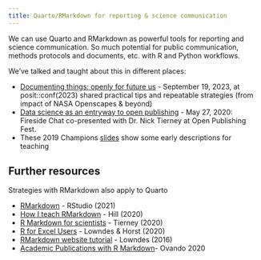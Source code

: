 ```yaml
---
title: Quarto/RMarkdown for reporting & science communication
---
```


We can use Quarto and RMarkdown as powerful tools for reporting and science communication. So much potential for public communication, methods protocols and documents, etc. with R and Python workflows.

We've talked and taught about this in different places:

-   [Documenting things: openly for future us](https://openscapes.github.io/documenting-things/#/title-slide) - September 19, 2023, at posit::conf(2023) shared practical tips and repeatable strategies (from impact of NASA Openscapes & beyond)
-   [Data science as an entryway to open publishing](https://docs.google.com/presentation/d/1Jv0akRHEnjG_4t_9P7t93682BCBJskYnRu_7EnaeDQI/edit?usp=sharing) - May 27, 2020: Fireside Chat co-presented with Dr. Nick Tierney at Open Publishing Fest.
-   These 2019 Champions [slides](https://docs.google.com/presentation/d/1efJj7Dxg_g4ZRZT2b1agDQrT3DN5lVcNvv25IWcyGlw/edit?usp=sharing) show some early descriptions for teaching

## Further resources

Strategies with RMarkdown also apply to Quarto

-   [RMarkdown](https://rmarkdown.rstudio.com) - RStudio (2021)
-   [How I teach RMarkdown](https://www.apreshill.com/blog/2020-05-how-i-teach-r-markdown/) - Hill (2020)
-   [R Markdown for scientists](https://rmd4sci.njtierney.com) - Tierney (2020)
-   [R for Excel Users](https://rstudio-conf-2020.github.io/r-for-excel) - Lowndes & Horst (2020)
-   [RMarkdown website tutorial](http://jules32.github.io/rmarkdown-website-tutorial) - Lowndes (2016)
-   [Academic Publications with R Markdown](https://danovando.github.io/publications-with-rmarkdown/presentations/pubs-with-rmarkdown#9)- Ovando 2020
